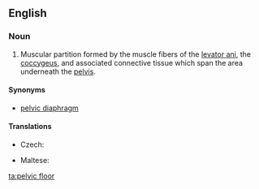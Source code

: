 ==English==
{{wikipedia}}
===Noun===
{{en-noun|head=[[pelvic]] [[floor]]}}

# {{context|anatomy|lang=en}} Muscular partition formed by the muscle fibers of the [[levator ani]], the [[coccygeus]], and associated connective tissue which span the area underneath the [[pelvis]].

====Synonyms====
* [[pelvic diaphragm]]

====Translations====
{{trans-top|muscular partition}}
* Czech: {{t|cs|pánevní dno|n}}
{{trans-mid}}
* Maltese: {{t|mt|qiegħ tal-pelvi|m}}
{{trans-bottom}}

[[ta:pelvic floor]]